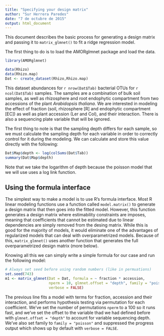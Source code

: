 ```yaml
---
title: "Specifying your design matrix"
author: "Sur Herrera Paredes"
date: "7 de octubre de 2015"
output: html_document
---
```


This document describes the basic process for generating a design matrix and passing it to `matrix_glmnet()` to fit a ridge regression model.

The first thing to do is to load the AMORglmnet package and load the data. 

```r
library(AMORglmnet)

data(Rhizo)
data(Rhizo.map)
Dat <- create_dataset(Rhizo,Rhizo.map)
```

This dataset abundances for `r nrow(Dat$Tab)` bacterial OTUs for `r ncol(Dat$Tab)` samples. The samples are a combination of bulk soil samples, as well as rhizosphere and root endophytic compartment from two accessions of the plant *Arabidopsis thaliana*. We are interested in modeling the effect of fraction (soil, rhizosphere [R] and endophytic compartment [EC]) as well as plant accession (Ler and Col), and their interaction. There is also a sequencing plate variable that will be ignored.

The first thing to note is that the sampling depth differs for each sample, so we must calculate the sampling depth for each variable in order to correctly control for it during the modeling. We can calculate and store this value directly with the following:

```r
Dat$Map$depth <- log(colSums(Dat$Tab))
summary(Dat$Map$depth)
```

Note that we take the logarithm of depth because the poisson model that we will use uses a log link function.

## Using the formula interface

The simplest way to make a model is to use R's formula interface. Most R linear modeling functions use a function called `model.matrix()` to generate a design matrix that then goes into the fitted model. However, this function generates a design matrix where estimability constraints are imposes, meaning that coefficients that cannot be estimated due to linear dependencies are simply removed from the desing matrix. While this is good for the majority of models, it would eliminate one of the advantages of regularized models that can deal with overparametrized models. Because of this, `matrix_glmnet()` uses another function that generates the full overparametrized design matrix (more below).

Knowing all this we can simply write a simple formula for our case and run the following model:

```r
# Always set seed before using random numbers (like in permuations)
set.seed(743)
m1 <- matrix_glmnet(Dat = Dat, formula = ~ fraction * accession,
                    nperm = 10, glmnet.offset = "depth", family = "poisson",
                    verbose = FALSE)
```

The previous line fits a model with terms for fraction, accession and their interaction, and performs hypothesis testing via permutation for each coefficient. We've set the number of permutations `nperm` to a 100 so it runs fast, and we've set the offset to the variable thad we had defined before with `glmnet.offset = "depth"` to account for variable sequencing depth. We've also set family to `family = "poisson"` and suppressed the progress output which shows up by default with `verbose = FALSE`.




